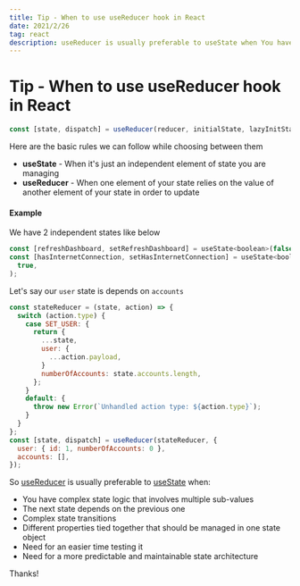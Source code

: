```yaml
---
title: Tip - When to use useReducer hook in React
date: 2021/2/26
tag: react
description: useReducer is usually preferable to useState when You have complex state logic that involves multiple sub-values
---
```


# Tip - When to use useReducer hook in React

```js
const [state, dispatch] = useReducer(reducer, initialState, lazyInitState);
```

Here are the basic rules we can follow while choosing between them

- **useState** - When it's just an independent element of state you are managing
- **useReducer** - When one element of your state relies on the value of another element of your state in order to update

#### Example

We have 2 independent states like below

```js
const [refreshDashboard, setRefreshDashboard] = useState<boolean>(false);
const [hasInternetConnection, setHasInternetConnection] = useState<boolean>(
  true,
);

```

Let's say our `user` state is depends on `accounts`

```js
const stateReducer = (state, action) => {
  switch (action.type) {
    case SET_USER: {
      return {
        ...state,
        user: {
          ...action.payload,
        }
        numberOfAccounts: state.accounts.length,
      };
    }
    default: {
      throw new Error(`Unhandled action type: ${action.type}`);
    }
  }
};
const [state, dispatch] = useReducer(stateReducer, {
  user: { id: 1, numberOfAccounts: 0 },
  accounts: [],
});
```

So [useReducer](https://reactjs.org/docs/hooks-reference.html#usereducer) is usually preferable to [useState](https://reactjs.org/docs/hooks-reference.html#usestate) when:

- You have complex state logic that involves multiple sub-values
- The next state depends on the previous one
- Complex state transitions
- Different properties tied together that should be managed in one state object
- Need for an easier time testing it
- Need for a more predictable and maintainable state architecture

Thanks!
